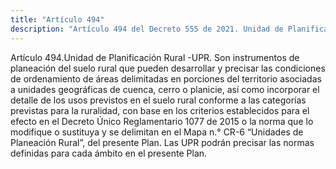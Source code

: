 ```yaml
---
title: "Artículo 494"
description: "Artículo 494 del Decreto 555 de 2021. Unidad de Planificación Rural -UPR."
---
```


Artículo 494.Unidad de Planificación Rural -UPR. Son instrumentos de planeación del suelo rural que pueden desarrollar y precisar las condiciones de ordenamiento de áreas delimitadas en porciones del territorio asociadas a unidades geográficas de cuenca, cerro o planicie, así como incorporar el detalle de los usos previstos en el suelo rural conforme a las categorías previstas para la ruralidad, con base en los criterios establecidos para el efecto en el Decreto Único Reglamentario 1077 de 2015 o la norma que lo modifique o sustituya y se delimitan en el Mapa n.° CR-6 “Unidades de Planeación Rural”, del presente Plan. Las UPR podrán precisar las normas definidas para cada ámbito en el presente Plan.